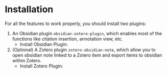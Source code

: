 
# Installation

For all the features to work properly, you should install two plugins:

1. An Obsidian plugin `obsidian-zotero-plugin`, which enables most of the functions like citation insertion, annotation view, etc.
   - Install Obsidian Plugin:<LatestBadge type="obsidian" href="./obsidian" alt="Obsidian Plugin Install Guide"/>
2. (Optional) A Zotero plugin `zotero-obsidian-note`, which allow you to open obsidian note linked to a Zotero item and export items to obsidian within Zotero.
   - Install Zotero Plugin:<LatestBadge type="zotero" href="./zotero" alt="Zotero Plugin Install Guide"/>
